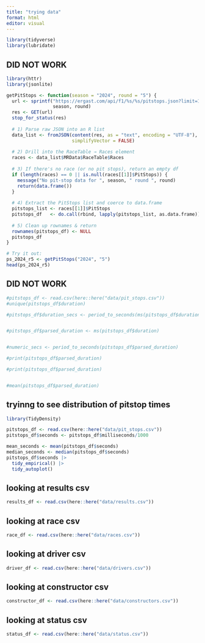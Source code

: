 ```yaml
---
title: "trying data"
format: html
editor: visual
---
```


```r
library(tidyverse)
library(lubridate)
```

## DID NOT WORK
```r
library(httr)
library(jsonlite)

getPitStops <- function(season = "2024", round = "5") {
  url <- sprintf("https://ergast.com/api/f1/%s/%s/pitstops.json?limit=1000",
                 season, round)
  res <- GET(url)
  stop_for_status(res)
  
  # 1) Parse raw JSON into an R list
  data_list <- fromJSON(content(res, as = "text", encoding = "UTF-8"),
                        simplifyVector = FALSE)
  
  # 2) Drill into the RaceTable → Races element
  races <- data_list$MRData$RaceTable$Races
  
  # 3) If there's no race (or no pit stops), return an empty df
  if (length(races) == 0 || is.null(races[[1]]$PitStops)) {
    message("No pit-stop data for ", season, " round ", round)
    return(data.frame())
  }
  
  # 4) Extract the PitStops list and coerce to data.frame
  pitstops_list <- races[[1]]$PitStops
  pitstops_df   <- do.call(rbind, lapply(pitstops_list, as.data.frame))
  
  # 5) Clean up rownames & return
  rownames(pitstops_df) <- NULL
  pitstops_df
}

# Try it out:
ps_2024_r5 <- getPitStops("2024", "5")
head(ps_2024_r5)

```
## DID NOT WORK
```r
#pitstops_df <- read.csv(here::here("data/pit_stops.csv"))
#unique(pitstops_df$duration)

#pitstops_df$duration_secs <- period_to_seconds(ms(pitstops_df$duration))


#pitstops_df$parsed_duration <- ms(pitstops_df$duration)


#numeric_secs <- period_to_seconds(pitstops_df$parsed_duration)

#print(pitstops_df$parsed_duration)

#print(pitstops_df$parsed_duration)


#mean(pitstops_df$parsed_duration)
```

## tryinng to see distribution of pitstop times
```r
library(TidyDensity)

pitstops_df <- read.csv(here::here("data/pit_stops.csv"))
pitstops_df$seconds <- pitstops_df$milliseconds/1000

mean_seconds <- mean(pitstops_df$seconds)
median_seconds <- median(pitstops_df$seconds)
pitstops_df$seconds |>
  tidy_empirical() |>
  tidy_autoplot()


```

## looking at results csv

```r
results_df <- read.csv(here::here("data/results.csv"))
```

## looking at race csv

```r
race_df <- read.csv(here::here("data/races.csv"))
```

## looking at driver csv
```r
driver_df <- read.csv(here::here("data/drivers.csv"))
```

## looking at constructor csv

```r
constructor_df <- read.csv(here::here("data/constructors.csv"))
```

## looking at status csv

```r
status_df <- read.csv(here::here("data/status.csv"))
```

